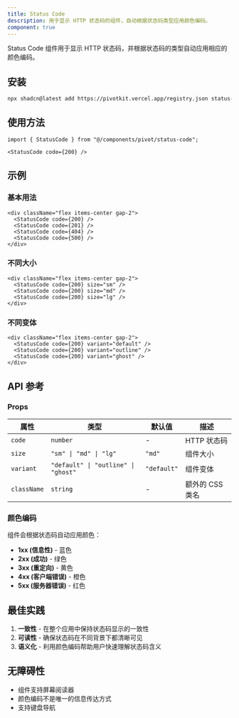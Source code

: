 ```yaml
---
title: Status Code
description: 用于显示 HTTP 状态码的组件，自动根据状态码类型应用颜色编码。
component: true
---
```


Status Code 组件用于显示 HTTP 状态码，并根据状态码的类型自动应用相应的颜色编码。

<ComponentPreview name="status-code-demo" />

## 安装

```bash
npx shadcn@latest add https://pivotkit.vercel.app/registry.json status-code
```

## 使用方法

```tsx
import { StatusCode } from "@/components/pivot/status-code";
```

```tsx
<StatusCode code={200} />
```

## 示例

### 基本用法

```tsx
<div className="flex items-center gap-2">
  <StatusCode code={200} />
  <StatusCode code={201} />
  <StatusCode code={404} />
  <StatusCode code={500} />
</div>
```

### 不同大小

```tsx
<div className="flex items-center gap-2">
  <StatusCode code={200} size="sm" />
  <StatusCode code={200} size="md" />
  <StatusCode code={200} size="lg" />
</div>
```

### 不同变体

```tsx
<div className="flex items-center gap-2">
  <StatusCode code={200} variant="default" />
  <StatusCode code={200} variant="outline" />
  <StatusCode code={200} variant="ghost" />
</div>
```

## API 参考

### Props

| 属性        | 类型                                | 默认值      | 描述            |
| ----------- | ----------------------------------- | ----------- | --------------- |
| `code`      | `number`                            | -           | HTTP 状态码     |
| `size`      | `"sm" \| "md" \| "lg"`              | `"md"`      | 组件大小        |
| `variant`   | `"default" \| "outline" \| "ghost"` | `"default"` | 组件变体        |
| `className` | `string`                            | -           | 额外的 CSS 类名 |

### 颜色编码

组件会根据状态码自动应用颜色：

- **1xx (信息性)** - 蓝色
- **2xx (成功)** - 绿色
- **3xx (重定向)** - 黄色
- **4xx (客户端错误)** - 橙色
- **5xx (服务器错误)** - 红色

## 最佳实践

1. **一致性** - 在整个应用中保持状态码显示的一致性
2. **可读性** - 确保状态码在不同背景下都清晰可见
3. **语义化** - 利用颜色编码帮助用户快速理解状态码含义

## 无障碍性

- 组件支持屏幕阅读器
- 颜色编码不是唯一的信息传达方式
- 支持键盘导航
